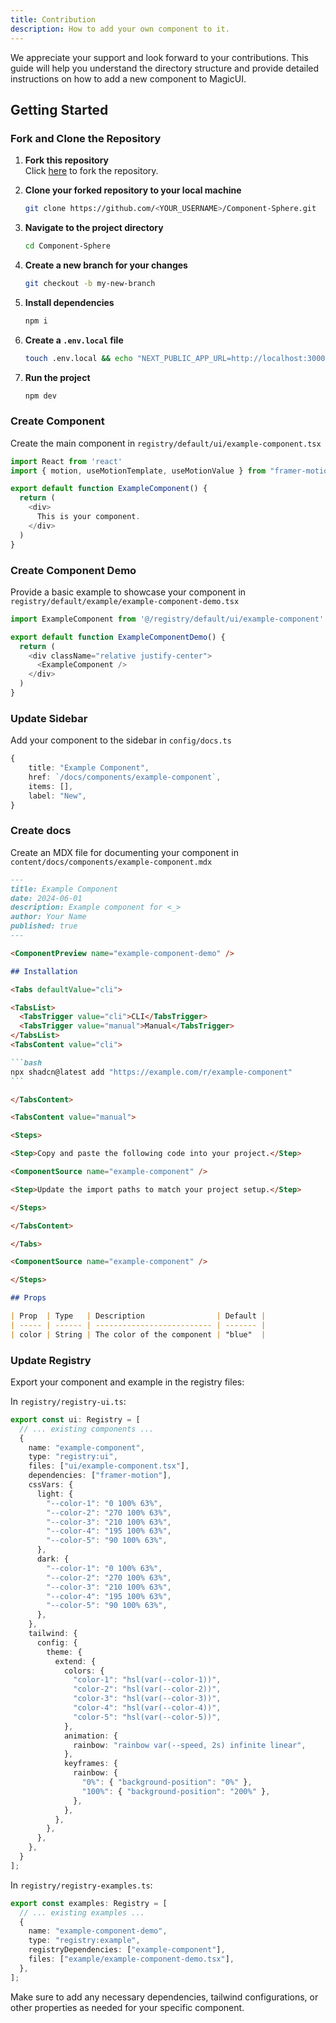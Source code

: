 ```yaml
---
title: Contribution
description: How to add your own component to it.
---
```



We appreciate your support and look forward to your contributions.
This guide will help you understand the directory structure and provide detailed instructions on how to add a new component to MagicUI.


## Getting Started


<Steps> 

### Fork and Clone the Repository

1. **Fork this repository**  
   Click [here](https://github.com/spranjal3301/Component-Sphere/fork) to fork the repository.

2. **Clone your forked repository to your local machine**

   ```bash
   git clone https://github.com/<YOUR_USERNAME>/Component-Sphere.git
   ```

3. **Navigate to the project directory**

   ```bash
   cd Component-Sphere
   ```

4. **Create a new branch for your changes**

   ```bash
   git checkout -b my-new-branch
   ```

5. **Install dependencies**

   ```bash
   npm i
   ```

6. **Create a `.env.local` file**

   ```bash
   touch .env.local && echo "NEXT_PUBLIC_APP_URL=http://localhost:3000" > .env.local
   ```

7. **Run the project**
   ```bash
   npm dev
   ```


###  Create Component

Create the main component in `registry/default/ui/example-component.tsx`

```typescript
import React from 'react'
import { motion, useMotionTemplate, useMotionValue } from "framer-motion";

export default function ExampleComponent() {
  return (
    <div>
      This is your component.
    </div>
  )
}
```

### Create Component Demo

Provide a basic example to showcase your component in `registry/default/example/example-component-demo.tsx`

```typescript
import ExampleComponent from '@/registry/default/ui/example-component'

export default function ExampleComponentDemo() {
  return (
    <div className="relative justify-center">
      <ExampleComponent />
    </div>
  )
}
```

### Update Sidebar

Add your component to the sidebar in `config/docs.ts`

```typescript
{
    title: "Example Component",
    href: `/docs/components/example-component`,
    items: [],
    label: "New",
}
```

### Create docs

Create an MDX file for documenting your component in `content/docs/components/example-component.mdx`

````md
---
title: Example Component
date: 2024-06-01
description: Example component for <_>
author: Your Name
published: true
---

<ComponentPreview name="example-component-demo" />

## Installation

<Tabs defaultValue="cli">

<TabsList>
  <TabsTrigger value="cli">CLI</TabsTrigger>
  <TabsTrigger value="manual">Manual</TabsTrigger>
</TabsList>
<TabsContent value="cli">

```bash
npx shadcn@latest add "https://example.com/r/example-component"
```

</TabsContent>

<TabsContent value="manual">

<Steps>

<Step>Copy and paste the following code into your project.</Step>

<ComponentSource name="example-component" />

<Step>Update the import paths to match your project setup.</Step>

</Steps>

</TabsContent>

</Tabs>

<ComponentSource name="example-component" />

</Steps>

## Props

| Prop  | Type   | Description                | Default |
| ----- | ------ | -------------------------- | ------- |
| color | String | The color of the component | "blue"  |
````

###  Update Registry

Export your component and example in the registry files:

In `registry/registry-ui.ts`:

```typescript
export const ui: Registry = [
  // ... existing components ...
  {
    name: "example-component",
    type: "registry:ui",
    files: ["ui/example-component.tsx"],
    dependencies: ["framer-motion"],
    cssVars: {
      light: {
        "--color-1": "0 100% 63%",
        "--color-2": "270 100% 63%",
        "--color-3": "210 100% 63%",
        "--color-4": "195 100% 63%",
        "--color-5": "90 100% 63%",
      },
      dark: {
        "--color-1": "0 100% 63%",
        "--color-2": "270 100% 63%",
        "--color-3": "210 100% 63%",
        "--color-4": "195 100% 63%",
        "--color-5": "90 100% 63%",
      },
    },
    tailwind: {
      config: {
        theme: {
          extend: {
            colors: {
              "color-1": "hsl(var(--color-1))",
              "color-2": "hsl(var(--color-2))",
              "color-3": "hsl(var(--color-3))",
              "color-4": "hsl(var(--color-4))",
              "color-5": "hsl(var(--color-5))",
            },
            animation: {
              rainbow: "rainbow var(--speed, 2s) infinite linear",
            },
            keyframes: {
              rainbow: {
                "0%": { "background-position": "0%" },
                "100%": { "background-position": "200%" },
              },
            },
          },
        },
      },
    },
  }
];
```

In `registry/registry-examples.ts`:

```typescript
export const examples: Registry = [
  // ... existing examples ...
  {
    name: "example-component-demo",
    type: "registry:example",
    registryDependencies: ["example-component"],
    files: ["example/example-component-demo.tsx"],
  },
];
```

Make sure to add any necessary dependencies, tailwind configurations, or other properties as needed for your specific component.

</Steps>



